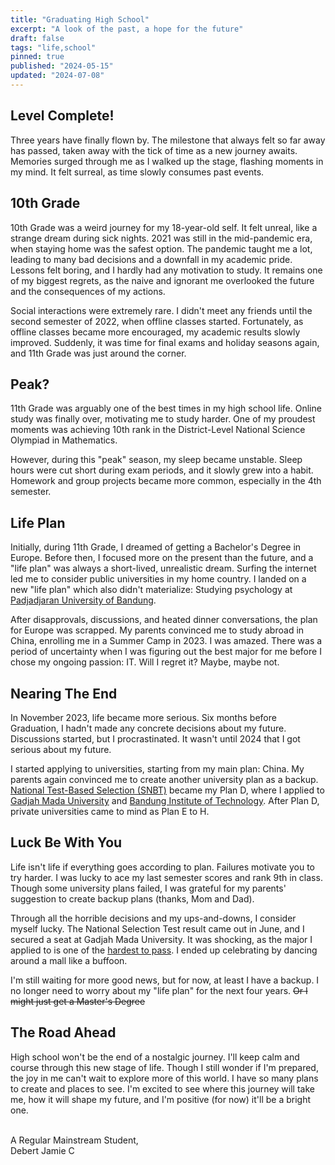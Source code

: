 ```yaml
---
title: "Graduating High School"
excerpt: "A look of the past, a hope for the future"
draft: false
tags: "life,school"
pinned: true
published: "2024-05-15"
updated: "2024-07-08"
---
```


## Level Complete!

Three years have finally flown by. The milestone that always felt so far away has passed, taken away with the tick of time as a new journey awaits. Memories surged through me as I walked up the stage, flashing moments in my mind. It felt surreal, as time slowly consumes past events.

## 10th Grade

10th Grade was a weird journey for my 18-year-old self. It felt unreal, like a strange dream during sick nights. 2021 was still in the mid-pandemic era, when staying home was the safest option. The pandemic taught me a lot, leading to many bad decisions and a downfall in my academic pride. Lessons felt boring, and I hardly had any motivation to study. It remains one of my biggest regrets, as the naive and ignorant me overlooked the future and the consequences of my actions.

Social interactions were extremely rare. I didn't meet any friends until the second semester of 2022, when offline classes started. Fortunately, as offline classes became more encouraged, my academic results slowly improved. Suddenly, it was time for final exams and holiday seasons again, and 11th Grade was just around the corner.

## Peak?

11th Grade was arguably one of the best times in my high school life. Online study was finally over, motivating me to study harder. One of my proudest moments was achieving 10th rank in the District-Level National Science Olympiad in Mathematics.

However, during this "peak" season, my sleep became unstable. Sleep hours were cut short during exam periods, and it slowly grew into a habit. Homework and group projects became more common, especially in the 4th semester.

## Life Plan

Initially, during 11th Grade, I dreamed of getting a Bachelor's Degree in Europe. Before then, I focused more on the present than the future, and a "life plan" was always a short-lived, unrealistic dream. Surfing the internet led me to consider public universities in my home country. I landed on a new "life plan" which also didn't materialize: Studying psychology at [Padjadjaran University of Bandung](https://en.wikipedia.org/wiki/Padjadjaran_University).

After disapprovals, discussions, and heated dinner conversations, the plan for Europe was scrapped. My parents convinced me to study abroad in China, enrolling me in a Summer Camp in 2023. I was amazed. There was a period of uncertainty when I was figuring out the best major for me before I chose my ongoing passion: IT. Will I regret it? Maybe, maybe not.

## Nearing The End

In November 2023, life became more serious. Six months before Graduation, I hadn't made any concrete decisions about my future. Discussions started, but I procrastinated. It wasn't until 2024 that I got serious about my future.

I started applying to universities, starting from my main plan: China. My parents again convinced me to create another university plan as a backup. [National Test-Based Selection (SNBT)](https://en.wikipedia.org/wiki/SNBT) became my Plan D, where I applied to [Gadjah Mada University](https://en.wikipedia.org/wiki/Gadjah_Mada_University) and [Bandung Institute of Technology](https://en.wikipedia.org/wiki/Bandung_Institute_of_Technology). After Plan D, private universities came to mind as Plan E to H.

## Luck Be With You

Life isn't life if everything goes according to plan. Failures motivate you to try harder. I was lucky to ace my last semester scores and rank 9th in class. Though some university plans failed, I was grateful for my parents' suggestion to create backup plans (thanks, Mom and Dad).

Through all the horrible decisions and my ups-and-downs, I consider myself lucky. The National Selection Test result came out in June, and I secured a seat at Gadjah Mada University. It was shocking, as the major I applied to is one of the [hardest to pass](https://ugm.ac.id/en/news/acceptance-rate-dips-below-3-5-ugm-unveils-most-competitive-programs-in-snbt-pathway/). I ended up celebrating by dancing around a mall like a buffoon.

I'm still waiting for more good news, but for now, at least I have a backup. I no longer need to worry about my "life plan" for the next four years. ~~Or I might just get a Master's Degree~~

## The Road Ahead

High school won't be the end of a nostalgic journey. I'll keep calm and course through this new stage of life. Though I still wonder if I'm prepared, the joy in me can't wait to explore more of this world. I have so many plans to create and places to see. I'm excited to see where this journey will take me, how it will shape my future, and I'm positive (for now) it'll be a bright one.

<br />
A Regular Mainstream Student,
<div className="-my-4" />
Debert Jamie C
